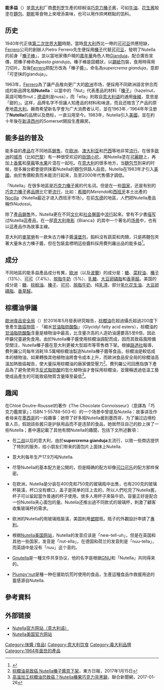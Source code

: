{{noteTA
|G1=Food
|1=zh-hans:巧克力;zh-hk:朱古力;zh-tw:巧克力;
|2=zh-hans:榛子;zh-hk:榛子;zh-tw:榛果;
}}
{{Infobox food
|name=能多益<br>{{lang|en|Nutella}}
|logo=[[File:Logo_Nutella.svg|250px]]
|image=[[File:Nutella_ak.jpg|250px]]
|caption=能多益产品图片。
|image_size=270px
|country=[[意大利|意大利]]
|region=[[皮埃蒙特|皮埃蒙特]]|creator=[[费列罗|费列罗]]
|main_ingredient=[[糖|糖]]、[[植物油|植物油]]、[[榛子|榛子]]、[[可可|可可]]、[[脱脂牛奶|脱脂牛奶]]
|calories=205
}}
'''能多益'''（{{lang-en|Nutella}}）是[[意大利|意大利]]厂商[[费列罗|费列罗]]生產的棕榈油[[巧克力|巧克力]][[榛子|榛子]]酱，可如[[牛油|牛油]]、[[花生酱|花生酱]]般塗在[[麵包|麵包]]、[[餅乾|餅乾]]等食物上來增添美味，也可以用作烘烤糕點的馅料。

== 历史 ==
1940年代正值[[第二次世界大戰|第二次世界大戰]]時期，當時[[意大利|意大利]]西北一帶的[[可可豆|可可豆]]供應短缺，[[Ferrero|Ferrero]]公司的創辦人Pietro Ferrero先生便採用[[榛子|榛子]]代替[[可可豆|可可豆]]，發明了Nutella的前身「[[榛子棒|榛子棒]]」，並以當地家傳戶曉的[[嘉年華|嘉年華]]角色人物[[Gianduja|Gianduja]]，配合廣告宣傳，把榛子棒命為''pasta gianduja''。榛子棒是固體狀，以[[錫紙|錫紙]]包裝，食用時得用刀切片。及後[[Ferrero|Ferrero]]把配方改為「榛子醬」，命名為''supercrema gianduja''，意即「可塗抹的gianduja」。

1963年，[[Ferrero|Ferrero]]為了讓产品推向更广大的[[欧洲|欧洲]]市场，便採用不同歐洲語言併合而成的新品牌名稱'''Nutella'''：以當中的「Nut」代表產品的材料「[[榛子|榛子]]」（hazelnut，英語可略作nut；[[德语|德语]]則是nuss），而「ella」則取自[[意大利语|意大利语]]的通用[[詞綴|後綴]]，意思是「甜的」。这样，品牌名字不但讓人知產品的材料和味道，而且还暗含了产品的原產地[[意大利|意大利]]。厰商希望新名字會为广大消费者认可，並在1963年／1964年年注册了'''Nutella'''的品牌以及商标，一直沿用至今。1983年，Nutella引入[[美國|美國]]，並在約十年後在[[新泽西州|新泽西州]]的Somerset開設生產厰房。

== 能多益的普及 ==
能多益的[[產品|產品]]在不同地區[[銷售|銷售]]，在[[欧洲|欧洲]]、[[澳大利亚|澳大利亚]]和[[巴西|巴西]]等地非常[[流行|流行]]。在很多[[欧洲|欧洲]]的[[城市|城市]]（比如[[巴黎|巴黎]]）有一种很受欢迎的[[街頭小吃|街頭小吃]]，用Nutella塗在[[可麗餅|可麗餅]]上，再加上[[香蕉|香蕉]]和[[草莓|草莓]]等[[水果|水果]]片混在一起吃。在[[意大利|意大利]]的很多地方，当[[麵包节|麵包节]]到来的时候，很多展台都會提供抹着Nutella的麵包供路人品尝。Nutella在1983年才引入[[美國|美國]]，由於售價較貴而未能流行起來，及至2000年代售價才調低。

「Nutella」在很多地區是[[巧克力|巧克力]][[榛子|榛子]]酱的代名词。但是在一些[[国家|国家]]，还是有别的[[巧克力|巧克力]][[榛子|榛子]]酱[[品牌|品牌]]比它更[[流行|流行]]，比如：[[希腊|希腊]]的''Merenda''和[[西班牙|西班牙]]本土出產的[[Nocilla|Nocilla]]（Nutella最近才进入西班牙市场）。在前[[东德|东德]]的地區，人們把Nutella產品稱作''Nudossi''。

除了[[產品銷售|產品銷售]]外，Nutella更在不同[[文化|文化]]和[[社会層面|社会層面]]中[[流行|流行]]起來。曾有不少書[[描写|描写]]过Nutella這產品，在一部[[意大利电影|意大利电影]]《Bianca》的其中一个著名的[[场景|场景]]中，也有以這產品作為故事主線。

意大利的[[麥當勞|麥當勞]]有一款朱古力榛子醬[[漢堡包|漢堡包]]，餡料沒有蔬菜和肉類，只是將麵包夾著大量朱古力榛子醬，但在包裝盒標明這些醬料採用費列羅出品的能多益<ref>{{cite news |title=意大利麥當勞出「甜」招　朱古力榛子醬漢堡面世 |url=https://www.hk01.com/%E5%A5%BD%E7%94%9F%E6%B4%BB/54499/%E6%84%8F%E5%A4%A7%E5%88%A9%E9%BA%A5%E7%95%B6%E5%8B%9E%E5%87%BA-%E7%94%9C-%E6%8B%9B-%E6%9C%B1%E5%8F%A4%E5%8A%9B%E6%A6%9B%E5%AD%90%E9%86%AC%E6%BC%A2%E5%A0%A1%E9%9D%A2%E4%B8%96 |accessdate=2020-01-05 |work=香港01 |date=2016-11-18}}</ref>。

== 成分 ==
不同地區的能多益產品成分有異，[[欧洲|欧洲]]（以及[[波蘭|波蘭]]）的成分是：[[糖|糖]]、[[菜籽油|菜籽油]]、[[榛子|榛子]]（13%）、[[可可|可可]]（7.4%）、[[脱脂牛奶|脱脂牛奶]]（5%）、[[乳糖|乳糖]]、[[大豆|大豆]][[卵磷脂|卵磷脂]]和[[香草醛|香草醛]]。美国的成分是：[[糖|糖]]、[[棕榈油|棕榈油]]、[[榛子|榛子]]、[[可可|可可]]、[[脱脂牛奶|脱脂牛奶]]、纯[[乳清|乳清]]，部分[[氢化|氢化]][[花生油|花生油]]、[[大豆|大豆]][[卵磷脂|卵磷脂]]、[[香草醛|香草醛]]。

== 棕櫚油爭議 ==
[[歐洲食品安全局|歐洲食品安全局]]（{{lang|en|European Food Safety Authority}}）於2016年5月發表研究報告，[[棕櫚油|棕櫚油]]在超過攝氏超過200度下會產生[[致癌物質|致癌物質]] - 「縮水[[三酸甘油酯|甘油脂肪酸酯]]」（Glycidyl fatty acid esters），棕櫚油的[[三酸甘油酯|甘油脂肪酸酯]]含量是植物油中最高，比含量次高的人造奶油還要高5至6倍，因此呼籲兒童避免食用。由於Nutella榛子醬使用棕櫚油調配而成，因而其致癌風險備受關注，Nutella榛子醬在意大利更被大型超市等零售商下架。根據[[路透社|路透社]]報導，費列羅公司每年消耗18.5萬噸棕櫚油製造Nutella榛子醬等食品，棕櫚油是較低成本的植物油，如果轉換其他植物油將會令成本上升，而歐洲食品安全局的棕櫚油高溫加熱致癌報告，使大量採用棕櫚油的廠家備受壓力<ref>[http://orientaldaily.on.cc/cnt/china_world/20170115/00180_009.html 棕櫚油易致癌 Nutella榛子醬意下架]，東方日報，2017年1月15日</ref>。費列羅公司回應指旗下產品為了避免使用含[[反式脂肪酸|反式脂肪酸]]的氫化植物油才會採用棕櫚油，並聲稱透過低溫工藝使成品產生的可能致癌物質含量降至最低<ref>[https://udn.com/news/story/7266/2248134 高溫加工棕櫚油恐致癌？Nutella榛果巧克力背黑鍋]，聯合新聞網，2017-01-26</ref>。

== 趣闻 ==
在Chloé Doutre-Roussel的著作《The Chocolate Connoisseur》（意譯為「巧克力鑑賞家」；ISBN 1-55788-503-6）的一个场景中曾提及Nutella：故事讲及作者母亲在[[墨西哥|墨西哥]]的一段趣事：她带了好多瓶Nutella酱到墨西哥，为了骗过边境检查人员，假說該些酱只是护肤用品而不是违禁的食品，她居然往自己的脸上抹了一些Nutella；書中還記載了其他有關Nutella的趣聞，包括下文所述數項：

* 在[[二战|二战]]以后的意大利，由於'''supercrema gianduja'''太流行，以致一些商店提供了特別的服务，给小朋友们带来的面包片上面抹上Nutella.

* 意大利每年生产17.9万吨Nutella.

* 尽管Nutella的基本配方是公開的，但是精确的配方却像[[可口可乐|可口可乐]]的配方那样保密。

* 在欧洲，Nutella是分装在400克和750克的玻璃瓶中出售，也有200克的玻璃杯裝潢，杯口没有螺口，盖子是简单的压上去的，所以人們吃完了Nutella酱，杯子可以留起當作普通的杯子使用。很多人用杯子來裝牛奶，容量正好是配合一份Nutella夹心面包的量。Nutella还推出過不同款式的玻璃杯，刺激了顧客收集玻璃杯的需求。

* 欧洲的Nutella的用玻璃瓶裝潢，美国則用[[塑膠|塑膠]]瓶，瓶子的外觀設計申請了[[專利|專利]]。

* 根据[https://web.archive.org/web/20060902015402/http://www.nutellausa.com/boutique.htm Nutella美国网站]，Nutella的发音应该是「new-tell-uh」，但是在英国和其他一些国家，发音是「nut-ella」，在德国和荷兰的发音則是「nuu-tella」，而英語中是沒有「nuu」这个音的。

* [[Gnutella|Gnutella]]是一種文件共享协议，他的名字是根据[[GNU|GNU]]和「Nutella」共同得来的。

* [[Plumpy'nut|Plumpy'nut]]是種一种在援助饥荒时使用的食品，生產這種食品作救援用途的靈感源自Nutella.

== 參考資料 ==
{{reflist}}

== 外部链接 ==
* [http://www.nutella.it Nutella官方网站（意大利语）] 
* [http://www.nutellausa.com Nutella美国官方网站]

{{Authority control}}

{{費列羅的產品}}
[[Category:抹醬_(食品)|Category:抹醬 (食品)]]
[[Category:意大利饮食|Category:意大利饮食]]
[[Category:義大利品牌|Category:義大利品牌]]
[[Category:1964年面世的產品|Category:1964年面世的產品]]